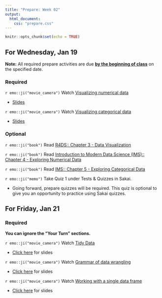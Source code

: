 ```yaml
---
title: "Prepare: Week 02"
output: 
  html_document:
    css: "prepare.css"
---
```


```r
knitr::opts_chunk$set(echo = TRUE)
```


## For Wednesday, Jan 19

**Note:** All required prepare activities are due **<u>by the beginning of class</u>** on the specified date.

### Required 

`r emo::ji("movie_camera")` Watch [Visualizing numerical data](https://youtu.be/waBabVTI8ec) 

- [Slides](https://rstudio-education.github.io/datascience-box/course-materials/slides/u2-d03-viz-num/u2-d03-viz-num.html#1)

`r emo::ji("movie_camera")` Watch [Visualizing categorical data](https://youtu.be/21h3rEO8k2E) 

- [Slides](https://rstudio-education.github.io/datascience-box/course-materials/slides/u2-d04-viz-cat/u2-d04-viz-cat.html#1)

### Optional 

`r emo::ji("book")` Read [R4DS:: Chapter 3 - Data Visualization](https://r4ds.had.co.nz/data-visualisation.html)

`r emo::ji("book")` Read [Introduction to Modern Data Science (IMS):: Chapter 4 - Exploring Numerical Data](https://openintro-ims.netlify.app/explore-numerical.html)

`r emo::ji("book")` Read [IMS:: Chapter 5 - Exploring Categorical Data](https://openintro-ims.netlify.app/explore-categorical.html)
<br> 

`r emo::ji("memo")` Take Quiz 1 under Tests & Quizzes in Sakai.

- Going forward, prepare quizzes will be required. This quiz is optional to give you an opportunity to practice using Sakai quizzes. 


## For Friday, Jan 21

### Required 

**You can ignore the "Your Turn" sections.**

`r emo::ji("movie_camera")` Watch [Tidy Data](https://youtu.be/Ux85eR3h9hw)

- [Click here](https://rstudio-education.github.io/datascience-box/course-materials/slides/u2-d05-tidy-data/u2-d05-tidy-data.html#1) for slides

`r emo::ji("movie_camera")` Watch [Grammar of data wrangling](https://youtu.be/ZCaYBES_VEk)

- [Click here](https://rstudio-education.github.io/datascience-box/course-materials/slides/u2-d06-grammar-wrangle/u2-d06-grammar-wrangle.html#1) for slides

`r emo::ji("movie_camera")` Watch [Working with a single data frame](https://youtu.be/0229Uq2hkJo)

- [Click here](https://rstudio-education.github.io/datascience-box/course-materials/slides/u2-d07-single-df/u2-d07-single-df.html#1) for slides

<br> 

